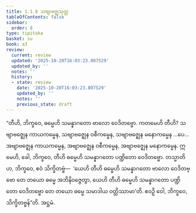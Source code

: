 ```yaml
---
title: 1.1.8 သဗျာဗဇ္ဈသုတ္တ
tableOfContents: false
sidebar:
  order: 8
type: tipitaka
basket: su
book: a3
review:
  current: review
  updated: '2025-10-20T16:03:23.807529'
  updated_by: ''
  notes: ''
  history:
  - state: review
    date: '2025-10-20T16:03:23.807529'
    updated_by: ''
    notes: ''
    previous_state: draft
---
```



<DynamicBreadcrumb />


<ReviewStatus review={frontmatter.review} showDetails={true} />

<HypothesisAnnotation frontmatter={frontmatter} />

<Division number="8" book="a3" e="ch" v="15" p="102">

<Paragraph number="25" book="a3">
“တီဟိ, ဘိက္ခဝေ, ဓမ္မေဟိ သမန္နာဂတော ဗာလော ဝေဒိတဗ္ဗော. ကတမေဟိ တီဟိ? သဗျာဗဇ္ဈေန ကာယကမ္မေန, သဗျာဗဇ္ဈေန ဝစီကမ္မေန, သဗျာဗဇ္ဈေန မနောကမ္မေန …ပေ…  အဗျာဗဇ္ဈေန ကာယကမ္မေန, အဗျာဗဇ္ဈေန ဝစီကမ္မေန, အဗျာဗဇ္ဈေန မနောကမ္မေန. ဣမေဟိ, ခေါ, ဘိက္ခဝေ, တီဟိ ဓမ္မေဟိ သမန္နာဂတော ပဏ္ဍိတော ဝေဒိတဗ္ဗော.
</Paragraph>

<Paragraph number="26" book="a3">
တသ္မာတိဟ, ဘိက္ခဝေ, ဧဝံ သိက္ခိတဗ္ဗံ—  ‘ယေဟိ တီဟိ ဓမ္မေဟိ သမန္နာဂတော ဗာလော ဝေဒိတဗ္ဗော တေ တယော ဓမ္မေ အဘိနိဝဇ္ဇေတွာ, ယေဟိ တီဟိ ဓမ္မေဟိ သမန္နာဂတော ပဏ္ဍိတော ဝေဒိတဗ္ဗော တေ တယော ဓမ္မေ သမာဒါယ ဝတ္တိဿာမာ’တိ. ဧဝဉှိ ဝေါ, ဘိက္ခဝေ, သိက္ခိတဗ္ဗန်”တိ.

</Paragraph>
</Division>

<Paragraph number="27" type="center" book="a3">
အဋ္ဌမံ.
</Paragraph>